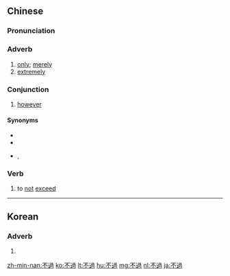 {{also|不过}}
==Chinese==
{{zh-forms|s=不过}}

===Pronunciation===
{{zh-pron
|m=不guò
|ma=Zh-bùguò.ogg
|m_note={{zh-l|*不}} may be weakened to toneless ''bu'' in constructions of ‹verb/adjective + {{lang|zh|不過}}› (“not exceed or unable to exceed”)
|c=bat1 gwo3
|h=pfs=put-ko
|md=bók-guó
|mn=put-kò
|mn-t=bug4 guê3
|w=4peq ku
|cat=adv,con,v
}}

===Adverb===
{{zh-adv}}

# [[only]]; [[merely]]
# [[extremely]]
#: {{zh-x|再 好 不過 了！|That's fantastic! (It couldn't be better!)}}

===Conjunction===
{{zh-con}}

# [[however]]

====Synonyms====
* {{zh-l|可是}}
* {{zh-l|但是}}
* {{qualifier|Min Nan}} {{zh-l|毋過|tr=[[m̄-koh]], [[m̄-ko]], [[m̄-kò]], [[m̄-kù]], [[m̄-kú]], [[m̄-kuh]]}}, {{zh-l|不而過|tr=[[put-jî-kò]], [[put-lî-kò]]}}

===Verb===
{{zh-verb}}

# to [[not]] [[exceed]]

{{zh-cat|Elementary}}

----

==Korean==
{{ko-hanjatab}}

===Adverb===
{{ko-adv|hangeul=불과|mr=|y=}}

# {{hanja form of|불과|[[only]], [[just]]}}

[[zh-min-nan:不過]]
[[ko:不過]]
[[lt:不過]]
[[hu:不過]]
[[mg:不過]]
[[nl:不過]]
[[ja:不過]]